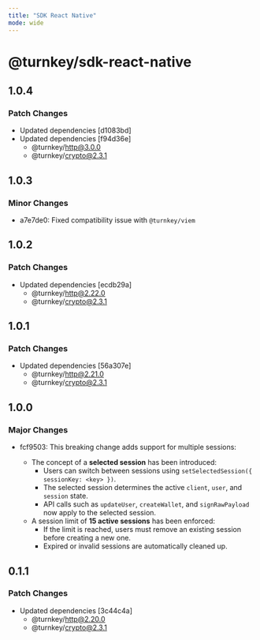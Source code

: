 ```yaml
---
title: "SDK React Native"
mode: wide
---
```

  
# @turnkey/sdk-react-native

## 1.0.4

### Patch Changes

- Updated dependencies [d1083bd]
- Updated dependencies [f94d36e]
  - @turnkey/http@3.0.0
  - @turnkey/crypto@2.3.1

## 1.0.3

### Minor Changes

- a7e7de0: Fixed compatibility issue with `@turnkey/viem`

## 1.0.2

### Patch Changes

- Updated dependencies [ecdb29a]
  - @turnkey/http@2.22.0
  - @turnkey/crypto@2.3.1

## 1.0.1

### Patch Changes

- Updated dependencies [56a307e]
  - @turnkey/http@2.21.0
  - @turnkey/crypto@2.3.1

## 1.0.0

### Major Changes

- fcf9503: This breaking change adds support for multiple sessions:

  - The concept of a **selected session** has been introduced:
    - Users can switch between sessions using `setSelectedSession({ sessionKey: <key> })`.
    - The selected session determines the active `client`, `user`, and `session` state.
    - API calls such as `updateUser`, `createWallet`, and `signRawPayload` now apply to the selected session.
  - A session limit of **15 active sessions** has been enforced:
    - If the limit is reached, users must remove an existing session before creating a new one.
    - Expired or invalid sessions are automatically cleaned up.

## 0.1.1

### Patch Changes

- Updated dependencies [3c44c4a]
  - @turnkey/http@2.20.0
  - @turnkey/crypto@2.3.1
